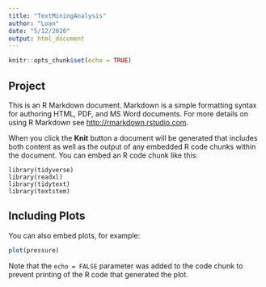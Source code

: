 ```yaml
---
title: "TextMiningAnalysis"
author: "Loan"
date: "5/12/2020"
output: html_document
---
```


```r
knitr::opts_chunk$set(echo = TRUE)
```

## Project

This is an R Markdown document. Markdown is a simple formatting syntax for authoring HTML, PDF, and MS Word documents. For more details on using R Markdown see <http://rmarkdown.rstudio.com>.

When you click the **Knit** button a document will be generated that includes both content as well as the output of any embedded R code chunks within the document. You can embed an R code chunk like this:

```Packages
library(tidyverse)
library(readxl)
library(tidytext)
library(textstem)
```

## Including Plots

You can also embed plots, for example:

```r
plot(pressure)

```

Note that the `echo = FALSE` parameter was added to the code chunk to prevent printing of the R code that generated the plot.
